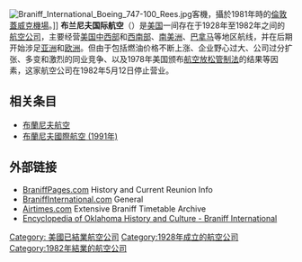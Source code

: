 {{Infobox Airline 
|airline=布兰尼夫国际航空 <br> Braniff International Airways
|logo =  Braniff_Int._Logo.JPG
|logo_size=150
|IATA=BN
|ICAO=BNF
|callsign=BRANIFF
|parent=Braniff Airways, Inc.
|founded=1928年
|ceased=1982年
|headquarters= {{USA}}[[德克萨斯州|德克萨斯州]][[格雷普韦恩|格雷普韦恩]]、[[达拉斯|达拉斯]]
|key_people=Paul R. Braniff（首任[[CEO|CEO]]）
|hubs=[[达拉斯－沃思堡国际机场|达拉斯－沃思堡国际机场]]<br/>[[迈阿密国际机场|迈阿密国际机场]]<br/>[[洛根国际机场|洛根国际机场]]<br/>[[洛杉矶国际机场|洛杉矶国际机场]]<br/>[[华盛顿杜勒斯国际机场|华盛顿杜勒斯国际机场]]
|focus_cities=[[纽瓦克自由国际机场|纽瓦克自由国际机场]]<br/>[[乔治布什洲际机场|乔治布什洲际机场]]<br/>[[斯泰普尔顿国际机场|斯泰普尔顿国际机场]]<br/>[[堪萨斯城国际机场|堪萨斯城国际机场]] <br/> [[奥黑尔国际机场|奥黑尔国际机场]] <br/> [[檀香山国际机场|檀香山国际机场]](Braniff I)
|frequent_flyer=
|lounge=
|alliance=
|fleet_size=82（截至1981年12月）
|destinations=54（截至1982年4月25日）
|website=
}}
[[File:Braniff_International_Boeing_747-100_Rees.jpg|thumb]]客機，攝於1981年時的[[倫敦蓋威克機場|倫敦蓋威克機場]]。]]
'''布兰尼夫国际航空'''（{{lang-en|'''Braniff International Airways'''}}）是[[美国|美国]]一间存在于1928年至1982年之间的[[航空公司|航空公司]]，主要经营[[美国中西部|美国中西部]]和[[美国西南部|西南部]]、[[南美洲|南美洲]]、[[巴拿马|巴拿马]]等地区航线，并在后期开始涉足[[亚洲|亚洲]]和[[欧洲|欧洲]]。但由于包括燃油价格不断上涨、企业野心过大、公司过分扩张、多变和激烈的同业竞争、以及1978年美国颁布[[航空放松管制法|航空放松管制法]]的结果等因素，这家航空公司在1982年5月12日停止营业。

== 相关条目 ==
*[[布蘭尼夫航空|布蘭尼夫航空]]
*[[布蘭尼夫國際航空_(1991年)|布蘭尼夫國際航空 (1991年)]]

== 外部链接 ==
* [https://web.archive.org/web/20181215173522/http://www.braniffpages.com/ BraniffPages.com] History and Current Reunion Info
* [https://web.archive.org/web/20050331003822/http://braniffinternational.com/ BraniffInternational.com] General
* [http://airtimes.com/cgat/usa/braniff/gal/bngal30.htm Airtimes.com] {{Wayback|url=http://airtimes.com/cgat/usa/braniff/gal/bngal30.htm |date=20071227075202 }} Extensive Braniff Timetable Archive  
* [https://web.archive.org/web/20100119204444/http://digital.library.okstate.edu/encyclopedia/entries/B/BR006.html Encyclopedia of Oklahoma History and Culture - Braniff International]

[[Category:_美國已結業航空公司|Category: 美國已結業航空公司]]
[[Category:1928年成立的航空公司|Category:1928年成立的航空公司]]
[[Category:1982年結業的航空公司|Category:1982年結業的航空公司]]